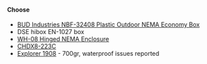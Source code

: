 #### Choose

- [BUD Industries NBF-32408 Plastic Outdoor NEMA Economy Box](https://www.budind.com/product/nema-ip-rated-boxes/nbf-series-fiberglass-enclosure/nbf-32408/#group=series-products&external_dimensions_group=0&internal_dimensions=0&indoor_outdoor_group=0&type_of_plastic_group=0&door_type_of_plastic_group=0)
- DSE hibox EN-1027 box
- [WH-08 Hinged NEMA Enclosure](https://www.polycase.com/wh-08)
- [CHDX8-223C](https://www.camdenboss.com/camden-boss/chdx8-223c-x8-series-waterproof-hinged-door-enclosure-with-clear-lid%2C-grey%2C-polycarbonate-ul94-v0%2C-185x135x85mm/c-23/p-23334)
- [Explorer 1908](https://www.nomadcases.co.uk/our-products/standard-cases/explorer-cases/small-explorer-cases/explorer-1908) - 700gr, waterproof issues reported
